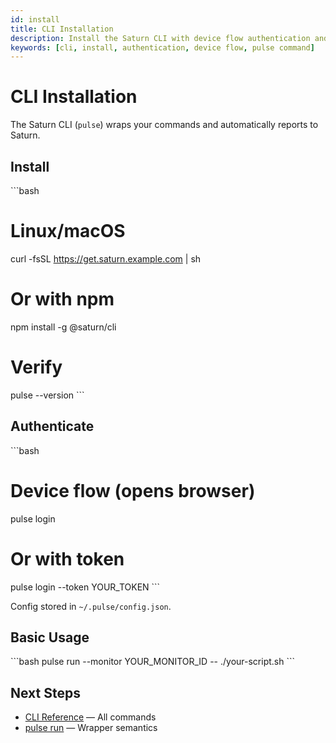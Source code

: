 ```yaml
---
id: install
title: CLI Installation
description: Install the Saturn CLI with device flow authentication and config management
keywords: [cli, install, authentication, device flow, pulse command]
---
```


# CLI Installation

The Saturn CLI (`pulse`) wraps your commands and automatically reports to Saturn.

## Install

\`\`\`bash
# Linux/macOS
curl -fsSL https://get.saturn.example.com | sh

# Or with npm
npm install -g @saturn/cli

# Verify
pulse --version
\`\`\`

## Authenticate

\`\`\`bash
# Device flow (opens browser)
pulse login

# Or with token
pulse login --token YOUR_TOKEN
\`\`\`

Config stored in `~/.pulse/config.json`.

## Basic Usage

\`\`\`bash
pulse run --monitor YOUR_MONITOR_ID -- ./your-script.sh
\`\`\`

## Next Steps

- [CLI Reference](./reference) — All commands
- [pulse run](./pulse-run) — Wrapper semantics
